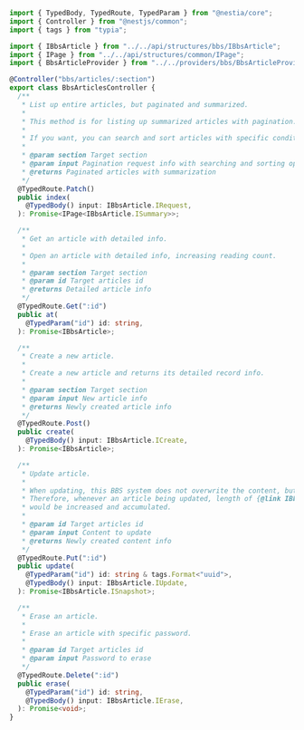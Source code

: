```typescript showLineNumbers
import { TypedBody, TypedRoute, TypedParam } from "@nestia/core";
import { Controller } from "@nestjs/common";
import { tags } from "typia";

import { IBbsArticle } from "../../api/structures/bbs/IBbsArticle";
import { IPage } from "../../api/structures/common/IPage";
import { BbsArticleProvider } from "../../providers/bbs/BbsArticleProvider";

@Controller("bbs/articles/:section")
export class BbsArticlesController {
  /**
   * List up entire articles, but paginated and summarized.
   *
   * This method is for listing up summarized articles with pagination.
   *
   * If you want, you can search and sort articles with specific conditions.
   *
   * @param section Target section
   * @param input Pagination request info with searching and sorting options
   * @returns Paginated articles with summarization
   */
  @TypedRoute.Patch()
  public index(
    @TypedBody() input: IBbsArticle.IRequest,
  ): Promise<IPage<IBbsArticle.ISummary>>;

  /**
   * Get an article with detailed info.
   *
   * Open an article with detailed info, increasing reading count.
   *
   * @param section Target section
   * @param id Target articles id
   * @returns Detailed article info
   */
  @TypedRoute.Get(":id")
  public at(
    @TypedParam("id") id: string,
  ): Promise<IBbsArticle>;

  /**
   * Create a new article.
   *
   * Create a new article and returns its detailed record info.
   *
   * @param section Target section
   * @param input New article info
   * @returns Newly created article info
   */
  @TypedRoute.Post()
  public create(
    @TypedBody() input: IBbsArticle.ICreate,
  ): Promise<IBbsArticle>;

  /**
   * Update article.
   *
   * When updating, this BBS system does not overwrite the content, but accumulate it.
   * Therefore, whenever an article being updated, length of {@link IBbsArticle.snapshots}
   * would be increased and accumulated.
   *
   * @param id Target articles id
   * @param input Content to update
   * @returns Newly created content info
   */
  @TypedRoute.Put(":id")
  public update(
    @TypedParam("id") id: string & tags.Format<"uuid">,
    @TypedBody() input: IBbsArticle.IUpdate,
  ): Promise<IBbsArticle.ISnapshot>;

  /**
   * Erase an article.
   *
   * Erase an article with specific password.
   *
   * @param id Target articles id
   * @param input Password to erase
   */
  @TypedRoute.Delete(":id")
  public erase(
    @TypedParam("id") id: string,
    @TypedBody() input: IBbsArticle.IErase,
  ): Promise<void>;
}
```